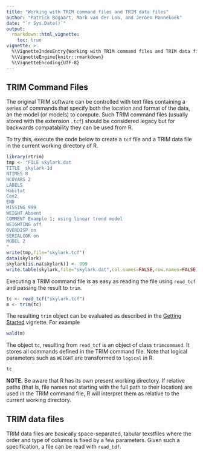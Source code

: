 ```yaml
---
title: "Working with TRIM command files and TRIM data files"
author: "Patrick Bogaart, Mark van der Loo, and Jeroen Pannekoek"
date: "`r Sys.Date()`"
output: 
  rmarkdown::html_vignette:
    toc: true
vignette: >
  %\VignetteIndexEntry{Working with TRIM command files and TRIM data files}
  %\VignetteEngine{knitr::rmarkdown}
  %\VignetteEncoding{UTF-8}
---
```


## TRIM Command Files

The original TRIM software can be controlled with text files containing a series of commands that specify both the location and format of the data, an the model (or models) to compute. Such TRIM command files (usually stored with the extension `.tcf`) should be considered legacy but for backwards compatability they can be used from R.

To try this, execute the code below to create a `tcf` file and a TRIM data file in the current
working directory of R.
```r
library(rtrim)
tmp <- "FILE skylark.dat
TITLE  skylark-1d
NTIMES 8
NCOVARS 2
LABELS
Habitat
Cov2
END
MISSING 999
WEIGHT Absent
COMMENT Example 1; using linear trend model
WEIGHTING off
OVERDISP on
SERIALCOR on
MODEL 2
"
write(tmp,file="skylark.tcf")
data(skylark)
skylark[is.na(skylark)] <- 999
write.table(skylark,file="skylark.dat",col.names=FALSE,row.names=FALSE)
```

Executing a TRIM command file is as easy as reading the file using `read_tcf` and passing the result to `trim`.

```r
tc <- read_tcf("skylark.tcf")
m <- trim(tc)
```
The resulting `trim` object can be evaluated as described in the [Getting Started](rtrim_for_TRIM_users.html) vignette. For example
```r
wald(m)
``` 


The object `tc`, resulting from `read_tcf` is an object of class `trimcommand`. It stores all commands defined in the TRIM command file. Note that logical parameters such as `WEIGHT` are transformed to `logical` in R.
```r
tc
```


**NOTE.** Be aware that R has its own present working directory. If relative paths (that is, file names not starting with the full path to their location) are used in the TRIM command file, R will interpret them as relative to the current working directory. 


## TRIM data files

TRIM data files are basically space-separated, tabular texstfiles where the order and type of columns is fixed by a few parameters. Given such a specification, a file can be read with `read_tdf`. 
